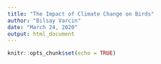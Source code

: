 ```yaml
---
title: "The Impact of Climate Change on Birds"
author: "Bilsay Varcin"
date: "March 24, 2020"
output: html_document
---
```


```r
knitr::opts_chunk$set(echo = TRUE)
```



